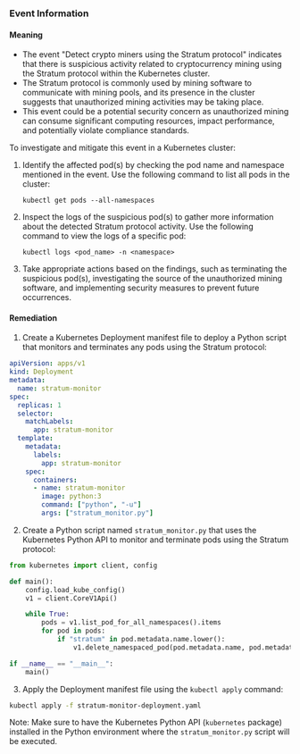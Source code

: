 
### Event Information

#### Meaning

- The event "Detect crypto miners using the Stratum protocol" indicates that there is suspicious activity related to cryptocurrency mining using the Stratum protocol within the Kubernetes cluster.
- The Stratum protocol is commonly used by mining software to communicate with mining pools, and its presence in the cluster suggests that unauthorized mining activities may be taking place.
- This event could be a potential security concern as unauthorized mining can consume significant computing resources, impact performance, and potentially violate compliance standards.

To investigate and mitigate this event in a Kubernetes cluster:
1. Identify the affected pod(s) by checking the pod name and namespace mentioned in the event. Use the following command to list all pods in the cluster:
   ```
   kubectl get pods --all-namespaces
   ```
2. Inspect the logs of the suspicious pod(s) to gather more information about the detected Stratum protocol activity. Use the following command to view the logs of a specific pod:
   ```
   kubectl logs <pod_name> -n <namespace>
   ```
3. Take appropriate actions based on the findings, such as terminating the suspicious pod(s), investigating the source of the unauthorized mining software, and implementing security measures to prevent future occurrences.

#### Remediation

1. Create a Kubernetes Deployment manifest file to deploy a Python script that monitors and terminates any pods using the Stratum protocol:
```yaml
apiVersion: apps/v1
kind: Deployment
metadata:
  name: stratum-monitor
spec:
  replicas: 1
  selector:
    matchLabels:
      app: stratum-monitor
  template:
    metadata:
      labels:
        app: stratum-monitor
    spec:
      containers:
      - name: stratum-monitor
        image: python:3
        command: ["python", "-u"]
        args: ["stratum_monitor.py"]
```

2. Create a Python script named `stratum_monitor.py` that uses the Kubernetes Python API to monitor and terminate pods using the Stratum protocol:
```python
from kubernetes import client, config

def main():
    config.load_kube_config()
    v1 = client.CoreV1Api()

    while True:
        pods = v1.list_pod_for_all_namespaces().items
        for pod in pods:
            if "stratum" in pod.metadata.name.lower():
                v1.delete_namespaced_pod(pod.metadata.name, pod.metadata.namespace)

if __name__ == "__main__":
    main()
```

3. Apply the Deployment manifest file using the `kubectl apply` command:
```bash
kubectl apply -f stratum-monitor-deployment.yaml
```

Note: Make sure to have the Kubernetes Python API (`kubernetes` package) installed in the Python environment where the `stratum_monitor.py` script will be executed.

